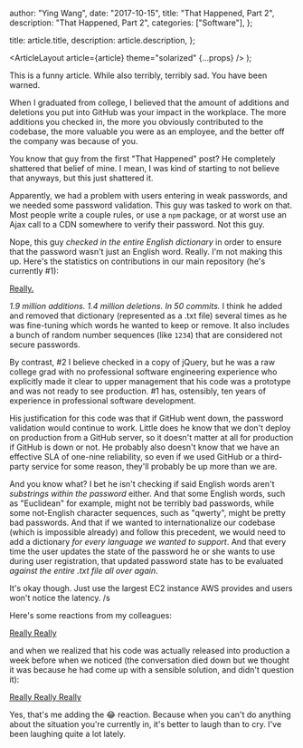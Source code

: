 
  author: "Ying Wang",
  date: "2017-10-15",
  title: "That Happened, Part 2",
  description: "That Happened, Part 2",
  categories: ["Software"],
};

  title: article.title,
  description: article.description,
};

  <ArticleLayout article={article} theme="solarized" {...props} />
);

This is a funny article. While also terribly, terribly sad. You have been warned.

When I graduated from college, I believed that the amount of additions and deletions you put into GitHub was your impact in the workplace. The more additions you checked in, the more you obviously contributed to the codebase, the more valuable you were as an employee, and the better off the company was because of you.

You know that guy from the first "That Happened" post? He completely shattered that belief of mine. I mean, I was kind of starting to not believe that anyways, but this just shattered it.

Apparently, we had a problem with users entering in weak passwords, and we needed some password validation. This guy was tasked to work on that. Most people write a couple rules, or use a `npm` package, or at worst use an Ajax call to a CDN somewhere to verify their password. Not this guy.

Nope, this guy _checked in the entire English dictionary_ in order to ensure that the password wasn't just an English word. Really. I'm not making this up. Here's the statistics on contributions in our main repository (he's currently #1):

[Really.](/img/posts/2017/10/15/that_happened_part_2_1.png)

_1.9 million additions. 1.4 million deletions. In 50 commits._ I think he added and removed that dictionary (represented as a .txt file) several times as he was fine-tuning which words he wanted to keep or remove. It also includes a bunch of random number sequences (like `1234`) that are considered not secure passwords.

By contrast, #2 I believe checked in a copy of jQuery, but he was a raw college grad with no professional software engineering experience who explicitly made it clear to upper management that his code was a prototype and was not ready to see production. #1 has, ostensibly, ten years of experience in professional software development.

His justification for this code was that if GitHub went down, the password validation would continue to work. Little does he know that we don't deploy on production from a GitHub server, so it doesn't matter at all for production if GitHub is down or not. He probably also doesn't know that we have an effective SLA of one-nine reliability, so even if we used GitHub or a third-party service for some reason, they'll probably be up more than we are.

And you know what? I bet he isn't checking if said English words aren't _substrings within the password_ either. And that some English words, such as "Euclidean" for example, might not be terribly bad passwords, while some not-English character sequences, such as "qwerty", might be pretty bad passwords. And that if we wanted to internationalize our codebase (which is impossible already) and follow this precedent, we would need to add a dictionary _for every language we wanted to support_. And that every time the user updates the state of the password he or she wants to use during user registration, that updated password state has to be evaluated _against the entire .txt file all over again_.

It's okay though. Just use the largest EC2 instance AWS provides and users won't notice the latency. /s

Here's some reactions from my colleagues:

[Really Really](/img/posts/2017/10/15/that_happened_part_2_2.png)

and when we realized that his code was actually released into production a week before when we noticed (the conversation died down but we thought it was because he had come up with a sensible solution, and didn't question it):

[Really Really Really](/img/posts/2017/10/15/that_happened_part_2_3.png)

Yes, that's me adding the :joy: reaction. Because when you can't do anything about the situation you're currently in, it's better to laugh than to cry. I've been laughing quite a lot lately.
